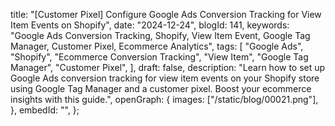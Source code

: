   title:
    "[Customer Pixel] Configure Google Ads Conversion Tracking for View Item Events on Shopify",
  date: "2024-12-24",
  blogId: 141,
  keywords:
    "Google Ads Conversion Tracking, Shopify, View Item Event, Google Tag Manager, Customer Pixel, Ecommerce Analytics",
  tags: [
    "Google Ads",
    "Shopify",
    "Ecommerce Conversion Tracking",
    "View Item",
    "Google Tag Manager",
    "Customer Pixel",
  ],
  draft: false,
  description:
    "Learn how to set up Google Ads conversion tracking for view item events on your Shopify store using Google Tag Manager and a customer pixel. Boost your ecommerce insights with this guide.",
  openGraph: {
    images: ["/static/blog/00021.png"],
  },
  embedId: "",
};

<DataLayerCodeBlock fileName="view_item.js" />

